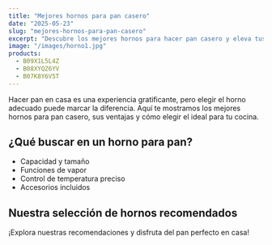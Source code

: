 ```yaml
---
title: "Mejores hornos para pan casero"
date: "2025-05-23"
slug: "mejores-hornos-para-pan-casero"
excerpt: "Descubre los mejores hornos para hacer pan casero y eleva tus recetas a otro nivel."
image: "/images/horno1.jpg"
products:
  - B09X1L5L4Z
  - B08XYQZ6YV
  - B07K8Y6V5T
---
```


Hacer pan en casa es una experiencia gratificante, pero elegir el horno adecuado puede marcar la diferencia. Aquí te mostramos los mejores hornos para pan casero, sus ventajas y cómo elegir el ideal para tu cocina.

## ¿Qué buscar en un horno para pan?

- Capacidad y tamaño
- Funciones de vapor
- Control de temperatura preciso
- Accesorios incluidos

## Nuestra selección de hornos recomendados

¡Explora nuestras recomendaciones y disfruta del pan perfecto en casa!
